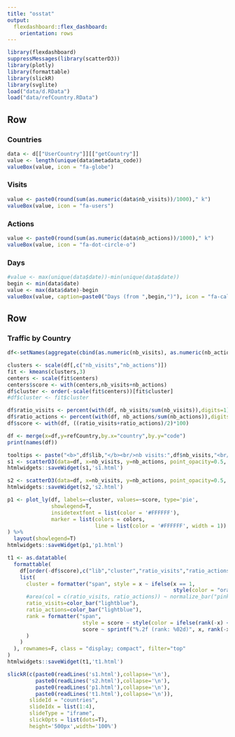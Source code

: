 ```yaml
---
title: "osstat"
output: 
  flexdashboard::flex_dashboard:
    orientation: rows
---
```


```r
library(flexdashboard)
suppressMessages(library(scatterD3))
library(plotly)
library(formattable)
library(slickR)
library(svglite)
load("data/d.RData")
load("data/refCountry.RData")
```


Row
-----------------------------------------------------------------------


### Countries

```r
data <- d[["UserCountry"]][["getCountry"]]
value <- length(unique(data$metadata_code))
valueBox(value, icon = "fa-globe")

```

### Visits

```r
value <- paste0(round(sum(as.numeric(data$nb_visits))/1000)," k")
valueBox(value, icon = "fa-users")
```

### Actions

```r
value <- paste0(round(sum(as.numeric(data$nb_actions))/1000)," k")
valueBox(value, icon = "fa-dot-circle-o")
```

### Days

```r
#value <- max(unique(data$date))-min(unique(data$date))
begin <- min(data$date)
value <- max(data$date)-begin
valueBox(value, caption=paste0("Days (from ",begin,")"), icon = "fa-calendar")
```

Row
-----------------------------------------------------------------------

### Traffic by Country

```r

df<-setNames(aggregate(cbind(as.numeric(nb_visits), as.numeric(nb_actions))~metadata_code,data=d[["UserCountry"]][["getCountry"]], sum),c("country","nb_visits","nb_actions"))

clusters <- scale(df[,c("nb_visits","nb_actions")])
fit <- kmeans(clusters,3)
centers <- scale(fit$centers)
centers$score <- with(centers,nb_visits+nb_actions)
df$cluster <- order(-scale(fit$centers))[fit$cluster]
#df$cluster <- fit$cluster

df$ratio_visits <- percent(with(df, nb_visits/sum(nb_visits)),digits=1)
df$ratio_actions <- percent(with(df, nb_actions/sum(nb_actions)),digits=1)
df$score <- with(df, ((ratio_visits+ratio_actions)/2)*100)

df <- merge(x=df,y=refCountry,by.x="country",by.y="code")
print(names(df))

tooltips <- paste("<b>",df$lib,"</b><br/>nb visits:",df$nb_visits,"<br/>nb actions:",df$nb_actions)
s1 <- scatterD3(data=df, x=nb_visits, y=nb_actions, point_opacity=0.5, hover_size=4, hover_opacity=1, xlab="nb visits", ylab="nb actions", tooltip_text=tooltips)
htmlwidgets::saveWidget(s1,'s1.html')

s2 <- scatterD3(data=df, x=nb_visits, y=nb_actions, point_opacity=0.5, col_var=cluster, hover_size=4, hover_opacity=1, lab=country, xlab="nb visits", ylab="nb actions", col_lab="cluster", tooltip_text=tooltips)
htmlwidgets::saveWidget(s2,'s2.html')

p1 <- plot_ly(df, labels=~cluster, values=~score, type='pie',
              showlegend=T,
              insidetextfont = list(color = '#FFFFFF'),
              marker = list(colors = colors,
                            line = list(color = '#FFFFFF', width = 1))
) %>%
  layout(showlegend=T)
htmlwidgets::saveWidget(p1,'p1.html')

t1 <- as.datatable(
  formattable(
    df[order(-df$score),c("lib","cluster","ratio_visits","ratio_actions","score")],
    list(
      cluster = formatter("span", style = x ~ ifelse(x == 1, 
                                                     style(color = "orange", font.weight = "bold"), NA)),
      #area(col = c(ratio_visits, ratio_actions)) ~ normalize_bar("pink", 0.2),
      ratio_visits=color_bar("lightblue"),
      ratio_actions=color_bar("lightblue"),
      rank = formatter("span",
                        style = score ~ style(color = ifelse(rank(-x) <= 3, "orange", "gray")),
                        score ~ sprintf("%.2f (rank: %02d)", x, rank(-x))
      )
    )
  ), rownames=F, class = "display; compact", filter="top"
)
htmlwidgets::saveWidget(t1,'t1.html')

slickR(c(paste0(readLines('s1.html'),collapse='\n'),
         paste0(readLines('s2.html'),collapse='\n'),
         paste0(readLines('p1.html'),collapse='\n'),
         paste0(readLines('t1.html'),collapse='\n')),
       slideId = "countries",
       slideIdx = list(1:4),
       slideType = "iframe",
       slickOpts = list(dots=T),
       height='500px',width='100%')

```


